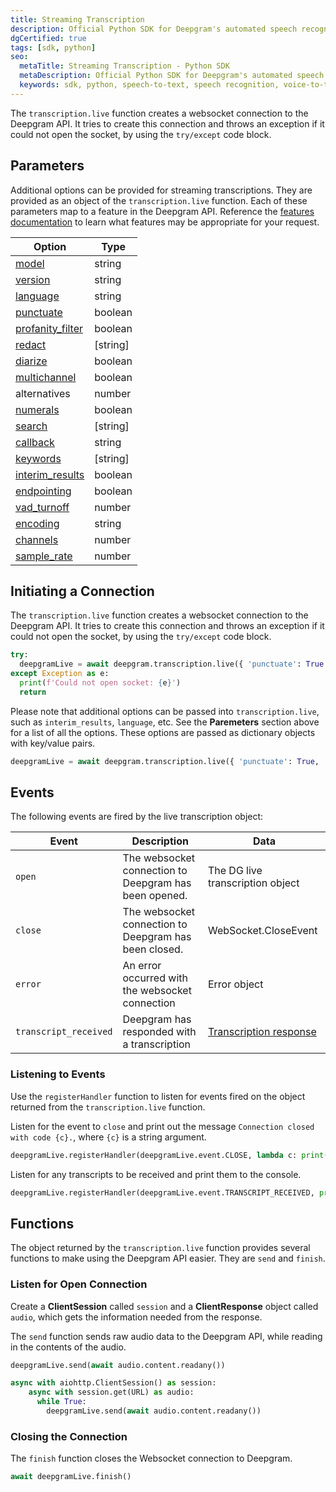 ---
title: Streaming Transcription
description: Official Python SDK for Deepgram's automated speech recognition APIs.
dgCertified: true
tags: [sdk, python]
seo:
  metaTitle: Streaming Transcription - Python SDK
  metaDescription: Official Python SDK for Deepgram's automated speech recognition APIs.
  keywords: sdk, python, speech-to-text, speech recognition, voice-to-text
---

The `transcription.live` function creates a websocket connection to the
Deepgram API. It tries to create this connection and throws an exception 
if it could not open the socket, by using the `try/except` code block.

## Parameters

Additional options can be provided for streaming transcriptions. They are
provided as an object of the `transcription.live` function. Each of these
parameters map to a feature in the Deepgram API. Reference the
[features documentation](/documentation/features/) to learn what features may
be appropriate for your request.

| Option                                                           | Type     |
| ---------------------------------------------------------------- | -------- |
| [model](/documentation/features/model/)                          | string   |
| [version](/documentation/features/version/)                      | string   |
| [language](/documentation/features/language/)                    | string   |
| [punctuate](/documentation/features/punctuate/)                  | boolean  |
| [profanity_filter](/documentation/features/profanity-filter/)    | boolean  |
| [redact](/documentation/features/redact/)                        | [string] |
| [diarize](/documentation/features/diarize/)                      | boolean  |
| [multichannel](/documentation/features/multichannel/)            | boolean  |
| alternatives                                                     | number   |
| [numerals](/documentation/features/numerals/)                    | boolean  |
| [search](/documentation/features/search/)                        | [string] |
| [callback](/documentation/features/callback/)                    | string   |
| [keywords](/documentation/features/keywords/)                    | [string] |
| [interim_results](/documentation/features/interim-results/)      | boolean  |
| [endpointing](/documentation/features/endpointing/)              | boolean  |
| [vad_turnoff](/documentation/features/voice-activity-detection/) | number   |
| [encoding](/documentation/features/encoding/)                    | string   |
| [channels](/documentation/features/utterance-split/)             | number   |
| [sample_rate](/documentation/features/sample-rate/)              | number   |

## Initiating a Connection

The `transcription.live` function creates a websocket connection to the
Deepgram API. It tries to create this connection and throws an exception 
if it could not open the socket, by using the `try/except` code block.

```python
try:
  deepgramLive = await deepgram.transcription.live({ 'punctuate': True })
except Exception as e:
  print(f'Could not open socket: {e}')
  return
```

Please note that additional options can be passed into `transcription.live`, 
such as `interim_results`, `language`, etc. See the **Paremeters** section above
for a list of all the options. These options are passed as
dictionary objects with key/value pairs.

```python
deepgramLive = await deepgram.transcription.live({ 'punctuate': True, 'interim_results': False, 'language': 'en-GB' })
```

## Events

The following events are fired by the live transcription object:

| Event                | Description                                           | Data                                                                              |
| -------------------- | ----------------------------------------------------- | --------------------------------------------------------------------------------- |
| `open`               | The websocket connection to Deepgram has been opened. | The DG live transcription object                                                  |
| `close`              | The websocket connection to Deepgram has been closed. | WebSocket.CloseEvent                                                              |
| `error`              | An error occurred with the websocket connection       | Error object                                                                      |
| `transcript_received` | Deepgram has responded with a transcription           | [Transcription response](/api-reference/transcription/#response-schema-1) |

### Listening to Events

Use the `registerHandler` function to listen for events fired on the
object returned from the `transcription.live` function.

Listen for the event to `close` and print out the message `Connection closed with code {c}.`,
where `{c}` is a string argument. 

```python
deepgramLive.registerHandler(deepgramLive.event.CLOSE, lambda c: print(f'Connection closed with code {c}.'))
```

Listen for any transcripts to be received and print them to the console. 

```python
deepgramLive.registerHandler(deepgramLive.event.TRANSCRIPT_RECEIVED, print)
```

## Functions

The object returned by the `transcription.live` function provides several
functions to make using the Deepgram API easier. They are `send` and `finish`.


### Listen for Open Connection

Create a **ClientSession** called `session` and a **ClientResponse** object
called `audio`, which gets the information needed from the response.

The `send` function sends raw audio data to the Deepgram API, while reading
in the contents of the audio.

```python
deepgramLive.send(await audio.content.readany())
```

```python
async with aiohttp.ClientSession() as session:
    async with session.get(URL) as audio:
      while True:
        deepgramLive.send(await audio.content.readany())
```

### Closing the Connection

The `finish` function closes the Websocket connection to Deepgram.

```python
await deepgramLive.finish()
```
